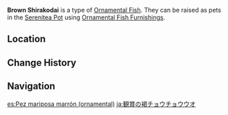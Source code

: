{{About|the [[furnishing]]|the fish|Brown Shirakodai}}
{{Furnishing Infobox
|title          = Brown Shirakodai
|id             = 379014
|image          = Item Ornamental Brown Shirakodai.png
|category       = Ornamental Fish
|quality        = 4
|adeptal_energy = 
|load           = 
|description    = A valuable Ornamental Fish that may be kept as a pet in the [[Pool of Sapphire Grace]] and [[Shaded Clarity]].<br />{{Item Description|Brown Shirakodai}}
}}
'''Brown Shirakodai''' is a type of [[Ornamental Fish]]. They can be raised as pets in the [[Serenitea Pot]] using [[Ornamental Fish Furnishings]].

==Location==
{{transclude|Brown Shirakodai|Location}}

==Change History==
{{Change History|2.1}}

==Navigation==
{{Furnishing Navbox/Subsystems|fish pond}}

[[es:Pez mariposa marrón (ornamental)]]
[[ja:観賞の褐チョウチョウウオ]]